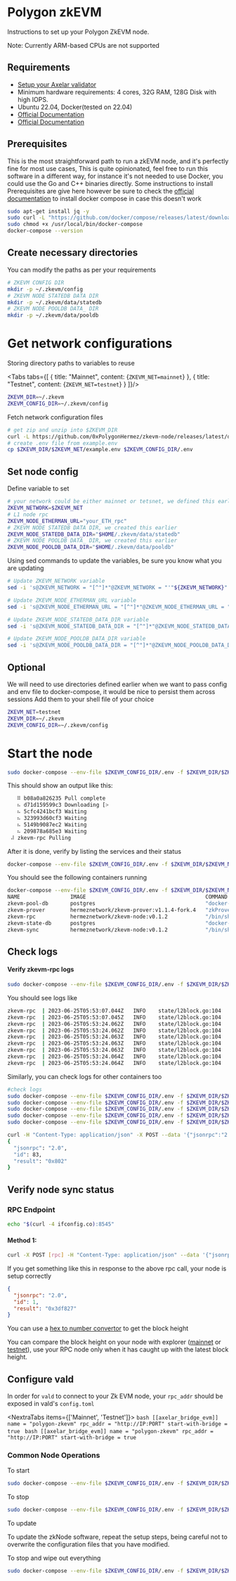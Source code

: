 # Polygon zkEVM


Instructions to set up your Polygon ZkEVM node.

<Callout type="info" emoji="ℹ️">
    Note: Currently ARM-based CPUs are not supported
</Callout>

## Requirements
- [Setup your Axelar validator](/validator/setup)
- Minimum hardware requirements: 4 cores, 32G RAM, 128G Disk with high IOPS.
-  Ubuntu 22.04, Docker(tested on 22.04)
- [Official Documentation](https://github.com/0xPolygonHermez/zkevm-node/blob/develop/docs/production-setup.md)
- [Official Documentation](https://zkevm.polygon.technology/docs/setup-production-node)

## Prerequisites
This is the most straightforward path to run a zkEVM node, and it's perfectly fine for most use cases, This is quite opinionated, feel free to run this software in a different way, for instance it's not needed to use Docker, you could use the Go and C++ binaries directly.
Some instructions to install Prerequisites are give here however be sure to check the [official documentation](https://docs.docker.com/compose/install/) to install docker compose in case this doesn't work
```bash
sudo apt-get install jq -y
sudo curl -L "https://github.com/docker/compose/releases/latest/download/docker-compose-$(uname -s)-$(uname -m)" -o /usr/local/bin/docker-compose
sudo chmod +x /usr/local/bin/docker-compose
docker-compose --version
```

## Create necessary directories
You can modify the paths as per your requirements

```bash
# ZKEVM CONFIG DIR
mkdir -p ~/.zkevm/config
# ZKEVM NODE STATEDB DATA DIR
mkdir -p ~/.zkevm/data/statedb
# ZKEVM NODE POOLDB DATA_ DIR
mkdir -p ~/.zkevm/data/pooldb
```
# Get network configurations
Storing directory paths to variables to reuse

<Tabs tabs={[
    {
        title: "Mainnet",
        content: <CodeBlock language="bash">
            {`ZKEVM_NET=mainnet`}
        </CodeBlock>
    },
    {
        title: "Testnet",
        content: <CodeBlock language="bash">
            {`ZKEVM_NET=testnet`}
        </CodeBlock>
    }
]}/>

```bash
ZKEVM_DIR=~/.zkevm
ZKEVM_CONFIG_DIR=~/.zkevm/config
```
Fetch network configuration files
```bash
# get zip and unzip into $ZKEVM_DIR
curl -L https://github.com/0xPolygonHermez/zkevm-node/releases/latest/download/$ZKEVM_NET.zip > $ZKEVM_NET.zip && unzip -o $ZKEVM_NET.zip -d $ZKEVM_DIR && rm $ZKEVM_NET.zip
# create .env file from example.env
cp $ZKEVM_DIR/$ZKEVM_NET/example.env $ZKEVM_CONFIG_DIR/.env
```

## Set node config
Define variable to set
```bash
# your network could be either mainnet or tetsnet, we defined this earlier
ZKEVM_NETWORK=$ZKEVM_NET
# L1 node rpc
ZKEVM_NODE_ETHERMAN_URL="your_ETH_rpc"
# ZKEVM NODE STATEDB DATA DIR, we created this earlier
ZKEVM_NODE_STATEDB_DATA_DIR="$HOME/.zkevm/data/statedb"
# ZKEVM NODE POOLDB DATA_ DIR, we created this earlier
ZKEVM_NODE_POOLDB_DATA_DIR="$HOME/.zkevm/data/pooldb"
```
Using sed commands to update the variables, be sure you know what you are updating
```bash
# Update ZKEVM_NETWORK variable
sed -i 's@ZKEVM_NETWORK = "[^"]*"@ZKEVM_NETWORK = "'"${ZKEVM_NETWORK}"'"@' "$ZKEVM_CONFIG_DIR/.env"

# Update ZKEVM_NODE_ETHERMAN_URL variable
sed -i 's@ZKEVM_NODE_ETHERMAN_URL = "[^"]*"@ZKEVM_NODE_ETHERMAN_URL = "'"${ZKEVM_NODE_ETHERMAN_URL}"'"@' "$ZKEVM_CONFIG_DIR/.env"

# Update ZKEVM_NODE_STATEDB_DATA_DIR variable
sed -i 's@ZKEVM_NODE_STATEDB_DATA_DIR = "[^"]*"@ZKEVM_NODE_STATEDB_DATA_DIR = "'"${ZKEVM_NODE_STATEDB_DATA_DIR}"'"@' "$ZKEVM_CONFIG_DIR/.env"

# Update ZKEVM_NODE_POOLDB_DATA_DIR variable
sed -i 's@ZKEVM_NODE_POOLDB_DATA_DIR = "[^"]*"@ZKEVM_NODE_POOLDB_DATA_DIR = "'"${ZKEVM_NODE_POOLDB_DATA_DIR}"'"@' "$ZKEVM_CONFIG_DIR/.env"
```

## Optional
We will need to use directories defined earlier when we want to pass config and env file to docker-compose, it would be nice to persist them across sessions
Add them to your shell file of your choice
```bash
ZKEVM_NET=testnet
ZKEVM_DIR=~/.zkevm
ZKEVM_CONFIG_DIR=~/.zkevm/config
```

# Start the node
```bash
sudo docker-compose --env-file $ZKEVM_CONFIG_DIR/.env -f $ZKEVM_DIR/$ZKEVM_NET/docker-compose.yml up -d
```
This should show an output like this:
```bash
   ⠿ b08a0a826235 Pull complete                                                                                                                             90.5s
   ⠦ d71d159599c3 Downloading [>                                                  ]  6.232kB/487.2kB                                                        91.6s
   ⠦ 5cfc4241bcf3 Waiting                                                                                                                                   91.6s
   ⠦ 323993d60cf3 Waiting                                                                                                                                   91.6s
   ⠦ 5149b9087ec2 Waiting                                                                                                                                   91.6s                                                                                                                             91.6s
   ⠦ 209878a685e3 Waiting                                                                                                                                   91.6s
 ⠼ zkevm-rpc Pulling                                                                                                                                   97.4s
```
After it is done, verify by listing the services and their status
```bash
docker-compose --env-file $ZKEVM_CONFIG_DIR/.env -f $ZKEVM_DIR/$ZKEVM_NET/docker-compose.yml ps
```
You should see the following containers running
```bash
docker-compose --env-file $ZKEVM_CONFIG_DIR/.env -f $ZKEVM_DIR/$ZKEVM_NET/docker-compose.yml ps
NAME                IMAGE                                      COMMAND                  SERVICE             CREATED             STATUS                    PORTS
zkevm-pool-db       postgres                                   "docker-entrypoint.s…"   zkevm-pool-db       12 minutes ago      Up 12 minutes (healthy)   0.0.0.0:5433->5432/tcp, :::5433->5432/tcp
zkevm-prover        hermeznetwork/zkevm-prover:v1.1.4-fork.4   "zkProver -c /usr/sr…"   zkevm-prover        12 minutes ago      Up 12 minutes             0.0.0.0:50061->50061/tcp, :::50061->50061/tcp, 0.0.0.0:50071->50071/tcp, :::50071->50071/tcp
zkevm-rpc           hermeznetwork/zkevm-node:v0.1.2            "/bin/sh -c '/app/zk…"   zkevm-rpc           12 minutes ago      Up 12 minutes             0.0.0.0:8545->8545/tcp, :::8545->8545/tcp, 8123/tcp, 0.0.0.0:9091->9091/tcp, :::9091->9091/tcp
zkevm-state-db      postgres                                   "docker-entrypoint.s…"   zkevm-state-db      12 minutes ago      Up 12 minutes (healthy)   0.0.0.0:5432->5432/tcp, :::5432->5432/tcp
zkevm-sync          hermeznetwork/zkevm-node:v0.1.2            "/bin/sh -c '/app/zk…"   zkevm-sync          12 minutes ago      Up 12 minutes             8123/tcp
```


## Check logs

#### Verify zkevm-rpc logs

```bash
sudo docker-compose --env-file $ZKEVM_CONFIG_DIR/.env -f $ZKEVM_DIR/$ZKEVM_NET/docker-compose.yml logs zkevm-rpc -f
```

You should see logs like

```bash
zkevm-rpc  | 2023-06-25T05:53:07.044Z   INFO    state/l2block.go:104    new l2 blocks detected, Number 9294, Hash 0x1395cd706d44cff77f895b499c6edb12ab2590d5bada01c0e281813ed059e9fa        {"pid": 1, "version": "v0.1.2"}
zkevm-rpc  | 2023-06-25T05:53:07.045Z   INFO    state/l2block.go:104    new l2 blocks detected, Number 9295, Hash 0x9e60cef2b322bc0452b74f0ac29ce147e24765251de09b03c4bf949358fce789        {"pid": 1, "version": "v0.1.2"}
zkevm-rpc  | 2023-06-25T05:53:24.062Z   INFO    state/l2block.go:104    new l2 blocks detected, Number 9296, Hash 0x3d74c8d35b1a60a9c345dcb70239635e69a3579361ee6d11d81c942e626e8ccf        {"pid": 1, "version": "v0.1.2"}
zkevm-rpc  | 2023-06-25T05:53:24.062Z   INFO    state/l2block.go:104    new l2 blocks detected, Number 9297, Hash 0x21c3a1ef7098e26dca1d9f77525e2ecd2d5e7ca8e7f9a070d92725ee3071bc47        {"pid": 1, "version": "v0.1.2"}
zkevm-rpc  | 2023-06-25T05:53:24.063Z   INFO    state/l2block.go:104    new l2 blocks detected, Number 9298, Hash 0x951d2aac1a0fb068b3cb34cb5bc7608b845108ffda4e8f8d54d56a051d6e60b4        {"pid": 1, "version": "v0.1.2"}
zkevm-rpc  | 2023-06-25T05:53:24.063Z   INFO    state/l2block.go:104    new l2 blocks detected, Number 9299, Hash 0x824b0fae2fdfefb67bd5840700eb91e4dc435e5e9bb26353e6c2cbf09f45da19        {"pid": 1, "version": "v0.1.2"}
zkevm-rpc  | 2023-06-25T05:53:24.063Z   INFO    state/l2block.go:104    new l2 blocks detected, Number 9300, Hash 0x7596608aae585568e2c3be91ffa21c898508cb3d39aa6f7cb94533bb0da87db5        {"pid": 1, "version": "v0.1.2"}
zkevm-rpc  | 2023-06-25T05:53:24.064Z   INFO    state/l2block.go:104    new l2 blocks detected, Number 9301, Hash 0x6f3bf5c0c1a60a277db53a65b1b6c1885d99d7365880d328f25db1525bdf8952        {"pid": 1, "version": "v0.1.2"}
zkevm-rpc  | 2023-06-25T05:53:24.064Z   INFO    state/l2block.go:104    new l2 blocks detected, Number 9302, Hash 0x54540dd02f16197734fa4597fe691d37fb3f0dd4386734795ccab853eb78c87d        {"pid": 1, "version": "v0.1.2"}
```

Similarly, you can check logs for other containers too

```bash
#check logs
sudo docker-compose --env-file $ZKEVM_CONFIG_DIR/.env -f $ZKEVM_DIR/$ZKEVM_NET/docker-compose.yml logs zkevm-pool-db -f
sudo docker-compose --env-file $ZKEVM_CONFIG_DIR/.env -f $ZKEVM_DIR/$ZKEVM_NET/docker-compose.yml logs zkevm-prover -f
sudo docker-compose --env-file $ZKEVM_CONFIG_DIR/.env -f $ZKEVM_DIR/$ZKEVM_NET/docker-compose.yml logs zkevm-rpc -f
sudo docker-compose --env-file $ZKEVM_CONFIG_DIR/.env -f $ZKEVM_DIR/$ZKEVM_NET/docker-compose.yml logs zkevm-state-db -f
sudo docker-compose --env-file $ZKEVM_CONFIG_DIR/.env -f $ZKEVM_DIR/$ZKEVM_NET/docker-compose.yml logs zkevm-sync -f
```




```bash
curl -H "Content-Type: application/json" -X POST --data '{"jsonrpc":"2.0","method":"eth_blockNumber","params":[],"id":83}' http://localhost:8545 | jq
{
  "jsonrpc": "2.0",
  "id": 83,
  "result": "0x802"
}

```



## Verify node sync status

### RPC Endpoint

```bash
echo "$(curl -4 ifconfig.co):8545"
```

#### Method 1:
```bash
curl -X POST [rpc] -H "Content-Type: application/json" --data '{"jsonrpc":"2.0","method":"eth_blockNumber","params":[],"id":1}' | jq
```

If you get something like this in response to the above rpc call, your node is setup correctly
```json
{
  "jsonrpc": "2.0",
  "id": 1,
  "result": "0x3df827"
}
```
You can use a [hex to number convertor](https://www.binaryhexconverter.com/hex-to-decimal-converter) to get the block height

You can compare the block height on your node with explorer ([mainnet](https://wallet.polygon.technology) or [testnet](https://wallet.polygon.technology)),
use your RPC node only when it has caught up with the latest block height.

## Configure vald

In order for `vald` to connect to your Zk EVM node, your `rpc_addr` should be exposed in
vald's `config.toml`

<NextraTabs items={['Mainnet', 'Testnet']}>
    <NextraTab>
        ```bash
        [[axelar_bridge_evm]]
        name = "polygon-zkevm"
        rpc_addr = "http://IP:PORT"
        start-with-bridge = true
        ```
    </NextraTab>
    <NextraTab>
        ```bash
        [[axelar_bridge_evm]]
        name = "polygon-zkevm"
        rpc_addr = "http://IP:PORT"
        start-with-bridge = true
        ```
    </NextraTab>
</NextraTabs>

### Common Node Operations


To start
```bash
sudo docker-compose --env-file $ZKEVM_CONFIG_DIR/.env -f $ZKEVM_DIR/$ZKEVM_NET/docker-compose.yml up -d
```

To stop
```bash
sudo docker-compose --env-file $ZKEVM_CONFIG_DIR/.env -f $ZKEVM_DIR/$ZKEVM_NET/docker-compose.yml down
```

To update

To update the zkNode software, repeat the setup steps, being careful not to overwrite the configuration files that you have modified.

To stop and wipe out everything
```bash
sudo docker-compose --env-file $ZKEVM_CONFIG_DIR/.env -f $ZKEVM_DIR/$ZKEVM_NET/docker-compose.yml down -v
```
